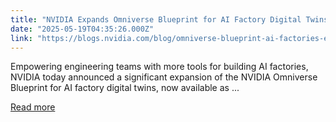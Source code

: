 ```yaml
---
title: "NVIDIA Expands Omniverse Blueprint for AI Factory Digital Twins With New Ecosystem Integrations, Development Tools"
date: "2025-05-19T04:35:26.000Z"
link: "https://blogs.nvidia.com/blog/omniverse-blueprint-ai-factories-expands/"
---
```


Empowering engineering teams with more tools for building AI factories, NVIDIA today announced a significant expansion of the NVIDIA Omniverse Blueprint for AI factory digital twins, now available as ...

[Read more](https://blogs.nvidia.com/blog/omniverse-blueprint-ai-factories-expands/)

